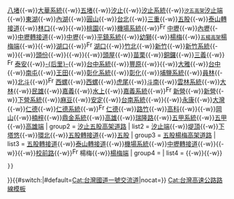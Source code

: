 {{高速公路
| 模板名稱 = 中華民國國道1號
| 名稱 = [[File:TWHW1.svg|20px]][[中華民國國道]][[中山高速公路|1號（中山高速公路）]][[中山高速公路交流道列表|交流道列表]]
| 代表色 = #007A36
| 交流道列表 = 
 {{Navbox subgroup
 | groupstyle = background:#EEE; border-right:solid 5px #007A36
 |  liststyle = text-align:center
 | group1 = 
 |  list1 = [[基隆端 (國道1號)|基隆端]]{{-w}}[[基隆交流道|基隆]]{{-w}}[[八堵交流道|八堵]]{{-w}}[[大華系統交流道|大華系統]]{{-w}}[[五堵交流道|五堵]]{{-w}}[[汐止交流道|汐止]]{{-w}}[[汐止系統交流道|汐止系統]]{{-w}}[[汐止端|<small>汐五高架</small>汐止端]]{{-w}}[[東湖交流道|東湖]]{{-w}}[[內湖交流道|內湖]]{{-w}}[[圓山交流道|圓山]]{{-w}}[[台北交流道|台北]]{{-w}}[[三重交流道 (國道1號)|三重]]{{-w}}[[五股交流道|五股]]{{-w}}[[泰山轉接道]]{{-w}}[[林口交流道 (國道1號)|林口]]{{-w}}[[大坑系統交流道|{{Gray|大坑系統}}]]{{-w}}[[桃園交流道|桃園]]{{-w}}[[機場系統交流道|機場系統]]{{-w}}[[File:FreewayICser.png|17px|alt=|link=]][[中壢服務區|中壢]]{{-w}}[[內壢交流道|內壢]]{{-w}}[[中壢轉接道]]{{-w}}[[中壢交流道|中壢]]{{-w}}[[平鎮系統交流道|平鎮系統]]{{-w}}[[幼獅交流道|幼獅]]{{-w}}[[楊梅交流道|楊梅]]{{-w}}[[楊梅端|<small>五楊高架</small>楊梅端]]{{-w}}[[湖口第二交流道|{{Gray|湖口第二}}]]{{-w}}[[湖口交流道|湖口]]{{-w}}[[File:FreewayICser.png|17px|alt=|link=]][[湖口服務區|湖口]]{{-w}}[[竹北交流道|竹北]]{{-w}}[[新竹交流道|新竹]]{{-w}}[[新竹系統交流道|新竹系統]]{{-w}}[[頭份端|{{Gray|<small>楊頭高架</small>頭份端}}]]{{-w}}[[頭份交流道|頭份]]{{-w}}[[頭份第二交流道|{{Gray|頭份第二}}]]{{-w}}[[造橋交流道 (國道1號)|{{Gray|造橋}}]]{{-w}}[[頭屋交流道|頭屋]]{{-w}}[[苗栗交流道|苗栗]]{{-w}}[[銅鑼交流道 (國道1號)|銅鑼]]{{-w}}[[三義交流道|三義]]{{-w}}[[File:FreewayICser.png|17px|alt=|link=]][[泰安服務區 (臺灣)|泰安]]{{-w}}[[后里交流道|-{后里}-]]{{-w}}[[台中系統交流道|台中系統]]{{-w}}[[豐原交流道|豐原]]{{-w}}[[大雅系統交流道|{{Gray|大雅系統}}]]{{-w}}[[大雅交流道|大雅]]{{-w}}[[台中交流道|台中]]{{-w}}[[南屯交流道|南屯]]{{-w}}[[王田交流道|王田]]{{-w}}[[彰化系統交流道|彰化系統]]{{-w}}[[彰化交流道|彰化]]{{-w}}[[埔鹽系統交流道|埔鹽系統]]{{-w}}[[員林交流道 (國道1號)|員林]]{{-w}}[[北斗交流道|北斗]]{{-w}}[[File:FreewayICser.png|17px|alt=|link=]][[西螺服務區|西螺]]{{-w}}[[西螺交流道|西螺]]{{-w}}[[虎尾交流道 (國道1號)|虎尾]]{{-w}}[[斗南交流道 (國道1號)|斗南]]{{-w}}[[雲林系統交流道|雲林系統]]{{-w}}[[大林交流道|大林]]{{-w}}[[民雄交流道|民雄]]{{-w}}[[嘉義交流道 (國道1號)|嘉義]]{{-w}}[[水上交流道 (國道1號)|水上]]{{-w}}[[嘉義系統交流道|嘉義系統]]{{-w}}[[File:FreewayICser.png|17px|alt=|link=]][[新營服務區|新營]]{{-w}}[[新營交流道|新營]]{{-w}}[[下營系統交流道|下營系統]]{{-w}}[[麻豆交流道 (國道1號)|麻豆]]{{-w}}[[安定交流道|安定]]{{-w}}[[台南系統交流道|台南系統]]{{-w}}[[大洲交流道|{{Gray|大洲}}]]{{-w}}[[永康交流道|永康]]{{-w}}[[大灣交流道|大灣]]{{-w}}[[仁德交流道|仁德]]{{-w}}[[仁德系統交流道|仁德系統]]{{-w}}[[File:FreewayICser.png|17px|alt=|link=]][[仁德服務區|仁德]]{{-w}}[[路竹交流道|路竹]]{{-w}}[[高科交流道|高科]]{{-w}}[[岡山第二交流道|{{Gray|岡山第二}}]]{{-w}}[[岡山交流道|岡山]]{{-w}}[[楠梓交流道|楠梓]]{{-w}}[[鼎金系統交流道|鼎金系統]]{{-w}}[[高雄交流道|高雄]]{{-w}}[[瑞隆路匝道|瑞隆路]]{{-w}}[[五甲系統交流道|五甲系統]]{{-w}}[[五甲交流道|五甲]]{{-w}}[[高雄端]]
| group2 = [[汐止五股高架道路]]
|  list2 = [[汐止端]]{{-w}}[[堤頂交流道|堤頂]]{{-w}}[[下塔悠匝道|下塔悠]]{{-w}}[[環北交流道|環北]]{{-w}}[[五股轉接道]]{{-w}}[[五股交流道|五股]]
| group3 = [[五股楊梅高架道路]]
|  list3 = [[五股轉接道]]{{-w}}[[泰山轉接道]]{{-w}}[[機場系統交流道|機場系統]]{{-w}}[[中壢轉接道]]{{-w}}[[中豐交流道|{{Gray|中豐}}]]{{-w}}[[楊梅轉接道|{{Gray|楊梅轉接道}}]]{{-w}}[[校前路交流道|校前路]]{{-w}}[[File:FreewayICpar.png|17px|alt=|link=]]楊梅{{-w}}[[楊梅端]]
| group4 = [[楊梅頭份高架道路|{{Gray|楊梅頭份高架道路}}]]
|  list4 = [[楊梅轉接道|{{Gray|楊梅轉接道}}]]{{-w}}[[新竹系統交流道|{{Gray|新竹系統}}]]{{-w}}[[頭份端|{{Gray|頭份端}}]]
 }}
}}<includeonly>{{#switch:{{{1}}}|#default=[[Cat:台灣國道一號交流道]]|nocat=}}</includeonly><noinclude>
[[Cat:國道一號 (中華民國)| ]]
[[Cat:台灣高速公路路線模板]]
</noinclude>